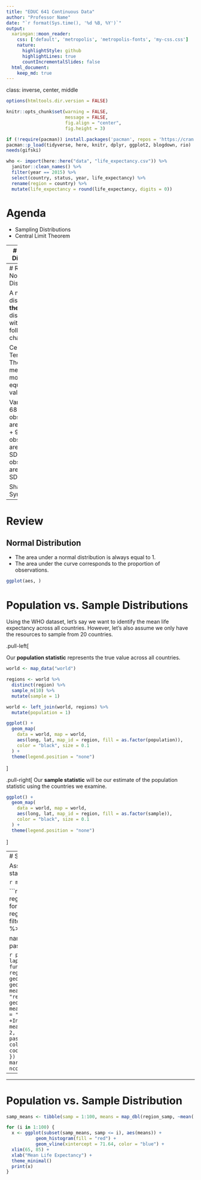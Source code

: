 ```yaml
---
title: "EDUC 641 Continuous Data"
author: "Professor Name"
date: "`r format(Sys.time(), '%d %B, %Y')`"
output:
  xaringan::moon_reader:
    css: ['default', 'metropolis', 'metropolis-fonts', 'my-css.css']
    nature:
      highlightStyle: github
      highlightLines: true
      countIncrementalSlides: false
  html_document:
    keep_md: true
---
```

class: inverse, center, middle

```r
options(htmltools.dir.version = FALSE)

knitr::opts_chunk$set(warning = FALSE,
                      message = FALSE,
                      fig.align = "center",
                      fig.height = 3)

if (!require(pacman)) install.packages('pacman', repos = 'https://cran.rstudio.com')
pacman::p_load(tidyverse, here, knitr, dplyr, ggplot2, blogdown, rio)
needs(gifski)
```

```r
who <- import(here::here("data", "life_expectancy.csv")) %>% 
  janitor::clean_names() %>% 
  filter(year == 2015) %>%
  select(country, status, year, life_expectancy) %>% 
  rename(region = country) %>% 
  mutate(life_expectancy = round(life_expectancy, digits = 0))

```

# Agenda
* Sampling Distributions
* Central Limit Theorem

---
# Review
## Distributions

Characterized by:

* Central Tendency
+ Mean
+ Median
+ Mode

* Variability
+ Range
+ Interquartile Range
+ Variance
+ Standard Deviation

* Shape
+ Skew
+ Kurtosis

---
# Review
## Normal Distributions

A normal distribution is a **theoretical** distribution with the following characteristics:

Central Tendency:
+ The mean, median, and mode are equivalent values.

Variability:
+ 68% of observations are within 1 SD
+ 95% of  observations are within 2 SDs
+ 99% of observations are within 3 SDs

Shape: 
+ Symmetrical

---
# Review
## Normal Distribution

* The area under a normal distribution is always equal to 1.
* The area under the curve corresponds to the proportion of observations.

```r

ggplot(aes, )
```

# Population vs. Sample Distributions
 
Using the WHO dataset, let's say we want to identify the mean life expectancy across all countries. However, let's also assume we only have the resources to sample from 20 countries.

.pull-left[

Our **population statistic** represents the true value across all countries.

```r
world <- map_data("world")

regions <- world %>% 
  distinct(region) %>% 
  sample_n(10) %>% 
  mutate(sample = 1)

world <- left_join(world, regions) %>% 
  mutate(population = 1)
```

```r
ggplot() +
  geom_map(
    data = world, map = world,
    aes(long, lat, map_id = region, fill = as.factor(population)),
    color = "black", size = 0.1
  ) +
  theme(legend.position = "none")
```
]

.pull-right[
Our **sample statistic** will be our estimate of the population statistic using the countries we examine.

```r
ggplot() +
  geom_map(
    data = world, map = world,
    aes(long, lat, map_id = region, fill = as.factor(sample)),
    color = "black", size = 0.1
  ) +
  theme(legend.position = "none")
```
]

---
# Sample Estimates

Assume that our true population statistic is 71.64. 

```r
mean(who$life_expectancy)
```

```r
sim_num <- seq(1:100)
region_samp <- vector("list", 100)
for (i in seq_along(region_samp)){
    region_samp[[i]] <- who %>% 
      filter(str_length(region) <= 12) %>% 
      sample_n(10)
}

names(region_samp) <- paste0("sim_", sim_num)
```

```r
plots <- lapply(region_samp[1:4], function(x) {
    ggplot(x, aes(x = region, y = life_expectancy)) +
    geom_point() +
    geom_hline(yintercept = mean(x$life_expectancy), color = "red", linetype = "dotted") +
    geom_hline(yintercept = mean(who$life_expectancy), color = "blue") +
    geom_label(aes(x = +Inf, y = mean(x$life_expectancy), vjust = 2, label =  paste(mean(x$life_expectancy))), colour="red", size = 4) +
        coord_flip() +
    theme_minimal()
})
library(gridExtra)
marrangeGrob(plots, nrow=2, ncol=2)
```

---


---
# Population vs. Sample Distribution

```r
samp_means <- tibble(samp = 1:100, means = map_dbl(region_samp, ~mean(.$life_expectancy)))
```


```r
for (i in 1:100) {
  x <- ggplot(subset(samp_means, samp <= i), aes(means)) +
           geom_histogram(fill = "red") +
           geom_vline(xintercept = 71.64, color = "blue") +
  xlim(65, 85) +
  xlab("Mean Life Expectancy") +
  theme_minimal()
  print(x)
}
```

